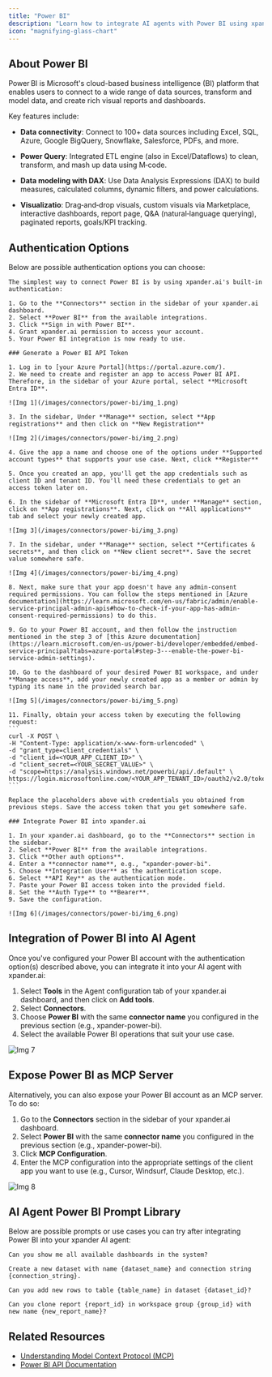 ```yaml
---
title: "Power BI"
description: "Learn how to integrate AI agents with Power BI using xpander.ai. Create intelligent dashboards that leverage natural language queries, automated insights, and predictive analytics for real-time, data-driven decision-making."
icon: "magnifying-glass-chart"
---
```


## About Power BI

Power BI is Microsoft's cloud-based business intelligence (BI) platform that enables users to connect to a wide range of data sources, transform and model data, and create rich visual reports and dashboards.

Key features include:

- **Data connectivity**: Connect to 100+ data sources including Excel, SQL, Azure, Google BigQuery, Snowflake, Salesforce, PDFs, and more.

- **Power Query**: Integrated ETL engine (also in Excel/Dataflows) to clean, transform, and mash up data using M‑code.

- **Data modeling with DAX**: Use Data Analysis Expressions (DAX) to build measures, calculated columns, dynamic filters, and power calculations.

- **Visualizatio**: Drag‑and‑drop visuals, custom visuals via Marketplace, interactive dashboards, report page, Q&A (natural‑language querying), paginated reports, goals/KPI tracking.

## Authentication Options

Below are possible authentication options you can choose:

<Tabs>

<Tab title="Built-in xpander.ai Auth">

    The simplest way to connect Power BI is by using xpander.ai's built-in authentication:

    1. Go to the **Connectors** section in the sidebar of your xpander.ai dashboard.  
    2. Select **Power BI** from the available integrations.  
    3. Click **Sign in with Power BI**.  
    4. Grant xpander.ai permission to access your account.  
    5. Your Power BI integration is now ready to use.

  <Tab title="API Access">

    ### Generate a Power BI API Token

    1. Log in to [your Azure Portal](https://portal.azure.com/). 
    2. We need to create and register an app to access Power BI API. Therefore, in the sidebar of your Azure portal, select **Microsoft Entra ID**.

    ![Img 1](/images/connectors/power-bi/img_1.png)

    3. In the sidebar, Under **Manage** section, select **App registrations** and then click on **New Registration**

    ![Img 2](/images/connectors/power-bi/img_2.png)

    4. Give the app a name and choose one of the options under **Supported account types** that supports your use case. Next, click **Register**

    5. Once you created an app, you'll get the app credentials such as client ID and tenant ID. You'll need these credentials to get an access token later on.

    6. In the sidebar of **Microsoft Entra ID**, under **Manage** section, click on **App registrations**. Next, click on **All applications** tab and select your newly created app.

    ![Img 3](/images/connectors/power-bi/img_3.png)

    7. In the sidebar, under **Manage** section, select **Certificates & secrets**, and then click on **New client secret**. Save the secret value somewhere safe.

    ![Img 4](/images/connectors/power-bi/img_4.png)

    8. Next, make sure that your app doesn't have any admin-consent required permissions. You can follow the steps mentioned in [Azure documentation](https://learn.microsoft.com/en-us/fabric/admin/enable-service-principal-admin-apis#how-to-check-if-your-app-has-admin-consent-required-permissions) to do this.

    9. Go to your Power BI account, and then follow the instruction mentioned in the step 3 of [this Azure documentation](https://learn.microsoft.com/en-us/power-bi/developer/embedded/embed-service-principal?tabs=azure-portal#step-3---enable-the-power-bi-service-admin-settings).

    10. Go to the dashboard of your desired Power BI workspace, and under **Manage access**, add your newly created app as a member or admin by typing its name in the provided search bar.

    ![Img 5](/images/connectors/power-bi/img_5.png)

    11. Finally, obtain your access token by executing the following request:
    ```
    curl -X POST \
    -H "Content-Type: application/x-www-form-urlencoded" \
    -d "grant_type=client_credentials" \
    -d "client_id=<YOUR_APP_CLIENT_ID>" \
    -d "client_secret=<YOUR_SECRET_VALUE>" \
    -d "scope=https://analysis.windows.net/powerbi/api/.default" \
    https://login.microsoftonline.com/<YOUR_APP_TENANT_ID>/oauth2/v2.0/token
    ```    

    Replace the placeholders above with credentials you obtained from previous steps. Save the access token that you get somewhere safe.

    ### Integrate Power BI into xpander.ai

    1. In your xpander.ai dashboard, go to the **Connectors** section in the sidebar.  
    2. Select **Power BI** from the available integrations.  
    3. Click **Other auth options**.  
    4. Enter a **connector name**, e.g., "xpander-power-bi".  
    5. Choose **Integration User** as the authentication scope. 
    6. Select **API Key** as the authentication mode.   
    7. Paste your Power BI access token into the provided field.  
    8. Set the **Auth Type** to **Bearer**.  
    9. Save the configuration.

    ![Img 6](/images/connectors/power-bi/img_6.png)

  </Tab>
</Tabs>

## Integration of Power BI into AI Agent

Once you've configured your Power BI account with the authentication option(s) described above, you can integrate it into your AI agent with xpander.ai:

1. Select **Tools** in the Agent configuration tab of your xpander.ai dashboard, and then  click on **Add tools**.  
2. Select **Connectors**.  
3. Choose **Power BI** with the same **connector name** you configured in the previous section (e.g., xpander-power-bi).  
4. Select the available Power BI operations that suit your use case.  

![Img 7](/images/connectors/power-bi/img_7.png)

## Expose Power BI as MCP Server

Alternatively, you can also expose your Power BI account as an MCP server. To do so:

1. Go to the **Connectors** section in the sidebar of your xpander.ai dashboard.  
2. Select **Power BI** with the same **connector name** you configured in the previous section (e.g., xpander-power-bi).  
3. Click **MCP Configuration**.  
4. Enter the MCP configuration into the appropriate settings of the client app you want to use (e.g., Cursor, Windsurf, Claude Desktop, etc.).

![Img 8](/images/connectors/power-bi/img_8.png)

## AI Agent Power BI Prompt Library

Below are possible prompts or use cases you can try after integrating Power BI into your xpander AI agent:

```
Can you show me all available dashboards in the system?
```

````
Create a new dataset with name {dataset_name} and connection string {connection_string}.
````

```
Can you add new rows to table {table_name} in dataset {dataset_id}?
```

```
Can you clone report {report_id} in workspace group {group_id} with new name {new_report_name}?
```

## Related Resources

- [Understanding Model Context Protocol (MCP)](/docs/05-human-interfaces/04-mcp)
- [Power BI API Documentation](https://learn.microsoft.com/en-us/rest/api/power-bi/)